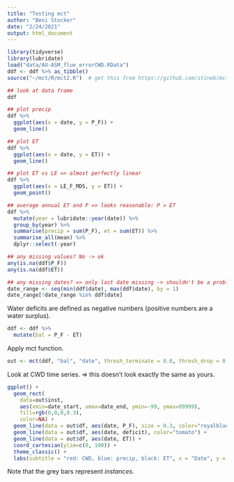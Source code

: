 ```yaml
---
title: "Testing mct"
author: "Beni Stocker"
date: "2/24/2021"
output: html_document
---
```


```r
library(tidyverse)
library(lubridate)
load("data/AU-ASM_flue_errorCWD.RData")
ddf <- ddf %>% as_tibble()
source("~/mct/R/mct2.R")  # get this from https://github.com/stineb/mct/blob/master/R/mct2.R
```


```r
## look at data frame
ddf

## plot precip
ddf %>% 
  ggplot(aes(x = date, y = P_F)) +
  geom_line()

## plot ET
ddf %>% 
  ggplot(aes(x = date, y = ET)) +
  geom_line()

## plot ET vs LE => almost perfectly linear
ddf %>% 
  ggplot(aes(x = LE_F_MDS, y = ET)) +
  geom_point()

## average annual ET and P => looks reasonable: P > ET
ddf %>% 
  mutate(year = lubridate::year(date)) %>% 
  group_by(year) %>% 
  summarise(precip = sum(P_F), et = sum(ET)) %>% 
  summarise_all(mean) %>% 
  dplyr::select(-year)

## any missing values? No -> ok
any(is.na(ddf$P_F))
any(is.na(ddf$ET))

## any missing dates? => only last date missing -> shouldn't be a problem
date_range <- seq(min(ddf$date), max(ddf$date), by = 1) 
date_range[!date_range %in% ddf$date] 
```

Water deficits are defined as negative numbers (positive numbers are a water surplus).
```r
ddf <- ddf %>% 
  mutate(bal = P_F - ET)
```

Apply mct function.
```r
out <- mct(ddf, "bal", "date", thresh_terminate = 0.0, thresh_drop = 0.9)
```

Look at CWD time series. => this doesn't look exactly the same as yours.
```r
ggplot() +
  geom_rect(
    data=out$inst, 
    aes(xmin=date_start, xmax=date_end, ymin=-99, ymax=99999), 
    fill=rgb(0,0,0,0.3), 
    color=NA) +
  geom_line(data = out$df, aes(date, P_F), size = 0.3, color="royalblue") +
  geom_line(data = out$df, aes(date, deficit), color="tomato") +
  geom_line(data = out$df, aes(date, ET)) +
  coord_cartesian(ylim=c(0, 100)) +
  theme_classic() +
  labs(subtitle = "red: CWD, blue: precip, black: ET", x = "Date", y = "(mm)")
```

Note that the grey bars represent *instances*.
